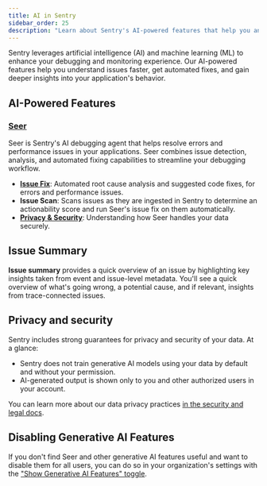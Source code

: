 ```yaml
---
title: AI in Sentry
sidebar_order: 25
description: "Learn about Sentry's AI-powered features that help you analyze and debug your code faster."
---
```


Sentry leverages artificial intelligence (AI) and machine learning (ML) to enhance your debugging and monitoring experience. Our AI-powered features help you understand issues faster, get automated fixes, and gain deeper insights into your application's behavior.

## AI-Powered Features

### [Seer](/product/ai-in-sentry/seer/)

Seer is Sentry's AI debugging agent that helps resolve errors and performance issues in your applications. Seer combines issue detection, analysis, and automated fixing capabilities to streamline your debugging workflow.

- **[Issue Fix](/product/ai-in-sentry/seer/issue-fix/)**: Automated root cause analysis and suggested code fixes, for errors and performance issues.
- **Issue Scan**: Scans issues as they are ingested in Sentry to determine an actionability score and run Seer's issue fix on them automatically.
- **[Privacy & Security](/product/ai-in-sentry/ai-privacy-and-security/)**: Understanding how Seer handles your data securely.

## Issue Summary

**Issue summary** provides a quick overview of an issue by highlighting key insights taken from event and issue-level metadata. You'll see a quick overview of what's going wrong, a potential cause, and if relevant, insights from trace-connected issues.

## Privacy and security

Sentry includes strong guarantees for privacy and security of your data. At a glance:

- Sentry does not train generative AI models using your data by default and without your permission.
- AI-generated output is shown only to you and other authorized users in your account.

You can learn more about our data privacy practices [in the security and legal docs](/security-legal-pii/security/ai-ml-policy/#use-of-identifying-data-for-generative-ai-features).

## Disabling Generative AI Features

If you don't find Seer and other generative AI features useful and want to disable them for all users, you can do so in your organization's settings with the ["Show Generative AI Features" toggle](https://sentry.io/orgredirect/organizations/:orgslug/settings/#hideAiFeatures).
